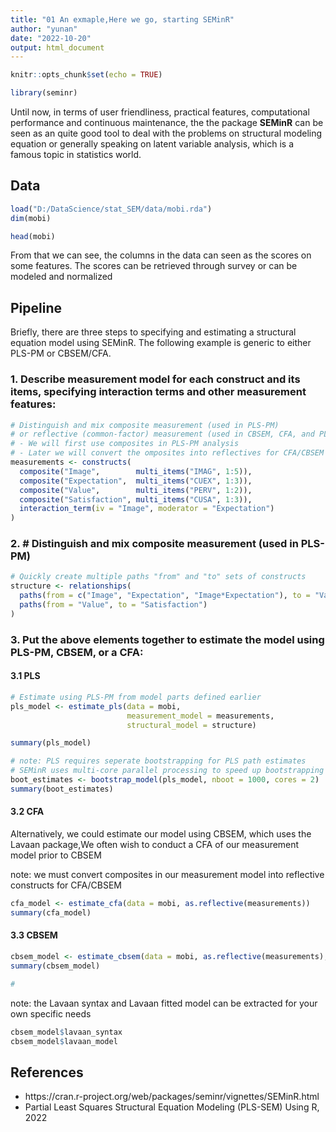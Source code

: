```yaml
---
title: "01 An exmaple,Here we go, starting SEMinR"
author: "yunan"
date: "2022-10-20"
output: html_document
---
```


```r
knitr::opts_chunk$set(echo = TRUE)

library(seminr)
```

Until now, in terms of user friendliness, practical features, computational performance and continuous maintenance, the the package **SEMinR** can be seen as an quite good tool to deal with the problems on  structural modeling equation or generally speaking on latent variable analysis, which is a famous topic in statistics world.




## Data

```r
load("D:/DataScience/stat_SEM/data/mobi.rda")
dim(mobi)

head(mobi)
```

From that we can see, the columns in the data can seen as the scores on some features. The scores can be retrieved through survey or can be modeled and normalized


## Pipeline

Briefly, there are three steps to specifying and estimating a structural equation model using SEMinR. The following example is generic to either PLS-PM or CBSEM/CFA.

### 1. Describe measurement model for each construct and its items, specifying interaction terms and other measurement features:
```r
# Distinguish and mix composite measurement (used in PLS-PM)
# or reflective (common-factor) measurement (used in CBSEM, CFA, and PLSc)
# - We will first use composites in PLS-PM analysis
# - Later we will convert the omposites into reflectives for CFA/CBSEM (step 3)
measurements <- constructs(
  composite("Image",        multi_items("IMAG", 1:5)),
  composite("Expectation",  multi_items("CUEX", 1:3)),
  composite("Value",        multi_items("PERV", 1:2)),
  composite("Satisfaction", multi_items("CUSA", 1:3)),
  interaction_term(iv = "Image", moderator = "Expectation")
)

```

### 2. # Distinguish and mix composite measurement (used in PLS-PM)
```r
# Quickly create multiple paths "from" and "to" sets of constructs  
structure <- relationships(
  paths(from = c("Image", "Expectation", "Image*Expectation"), to = "Value"),
  paths(from = "Value", to = "Satisfaction")
)
```


### 3. Put the above elements together to estimate the model using PLS-PM, CBSEM, or a CFA:

#### 3.1 PLS
```r

# Estimate using PLS-PM from model parts defined earlier  
pls_model <- estimate_pls(data = mobi, 
                          measurement_model = measurements, 
                          structural_model = structure)

summary(pls_model)

# note: PLS requires seperate bootstrapping for PLS path estimates
# SEMinR uses multi-core parallel processing to speed up bootstrapping
boot_estimates <- bootstrap_model(pls_model, nboot = 1000, cores = 2)
summary(boot_estimates)
```


#### 3.2 CFA

Alternatively, we could estimate our model using CBSEM, which uses the Lavaan package,We often wish to conduct a CFA of our measurement model prior to CBSEM

note: we must convert composites in our measurement model into reflective constructs for CFA/CBSEM


```r
cfa_model <- estimate_cfa(data = mobi, as.reflective(measurements))
summary(cfa_model)
```

#### 3.3 CBSEM
```r
cbsem_model <- estimate_cbsem(data = mobi, as.reflective(measurements), structure)
summary(cbsem_model)

#
```
 note: the Lavaan syntax and Lavaan fitted model can be extracted for your own specific needs

```r
cbsem_model$lavaan_syntax
cbsem_model$lavaan_model
```






## References
* https://cran.r-project.org/web/packages/seminr/vignettes/SEMinR.html
* Partial Least Squares Structural Equation Modeling (PLS-SEM) Using R, 2022